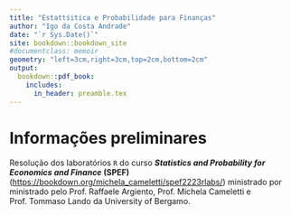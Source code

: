 ```yaml
--- 
title: "Estattśitica e Probabilidade para Finanças"
author: "Igo da Costa Andrade"
date: "`r Sys.Date()`"
site: bookdown::bookdown_site
#documentclass: memoir
geometry: "left=3cm,right=3cm,top=2cm,bottom=2cm"
output:
  bookdown::pdf_book:
    includes:
      in_header: preamble.tex
---
```


\newpage
# Informações preliminares {-}

Resolução dos laboratórios `R` do curso **_Statistics and Probability for Economics and Finance_ (SPEF)** ([https://bookdown.org/michela_cameletti/spef2223rlabs/](https://bookdown.org/michela_cameletti/spef2223rlabs/)) ministrado por ministrado pelo Prof. Raffaele Argiento, Prof. Michela Cameletti e Prof. Tommaso Lando da University of Bergamo.


